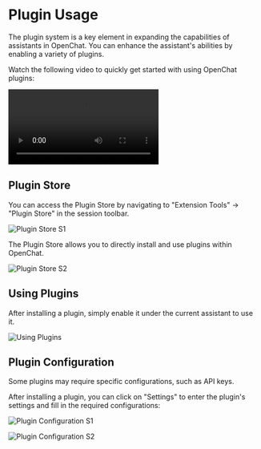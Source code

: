 # Plugin Usage

The plugin system is a key element in expanding the capabilities of assistants in OpenChat. You can enhance the assistant's abilities by enabling a variety of plugins.

Watch the following video to quickly get started with using OpenChat plugins:

<Video
  height={840}
  src="https://github.com/openhub/open-chat/assets/28616219/94d4c312-1699-4e24-8782-138883678c9e"
/>

## Plugin Store

You can access the Plugin Store by navigating to "Extension Tools" -> "Plugin Store" in the session toolbar.

<Image
  alt="Plugin Store S1"
  height={472}
  src="https://github.com/openhub/open-chat/assets/28616219/ab4e60d0-1293-49ac-8798-cb29b3b789e6"
/>

The Plugin Store allows you to directly install and use plugins within OpenChat.

<Image
  alt="Plugin Store S2"
  height={612}
  src="https://github.com/openhub/open-chat/assets/28616219/d7a5d821-116f-4be6-8a1a-38d81a5ea0ea"
/>

## Using Plugins

After installing a plugin, simply enable it under the current assistant to use it.

<Image
  alt="Using Plugins"
  height={472}
  src="https://github.com/openhub/open-chat/assets/28616219/76ab1ae7-a4f9-4285-8ebd-45b90251aba1"
/>

## Plugin Configuration

Some plugins may require specific configurations, such as API keys.

After installing a plugin, you can click on "Settings" to enter the plugin's settings and fill in the required configurations:

<Image
  alt="Plugin Configuration S1"
  height={472}
  src="https://github.com/openhub/open-chat/assets/28616219/10eb3023-4528-4b06-8092-062e7b3865cc"
/>

<Image
  alt="Plugin Configuration S2"
  height={472}
  src="https://github.com/openhub/open-chat/assets/28616219/ab2e4c25-4b11-431b-9266-442d8b14cb41"
/>
